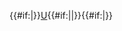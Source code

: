 {{#if:{{{3|}}}|<sup>{{{3}}}</sup>}}[[鈾|U]]{{#if:{{{1|}}}|<sub>{{{1}}}</sub>|}}{{#if:{{{2|}}}|<sup>{{{2}}}</sup>}}<noinclude>

[[Category:化學符號模板|{{PAGENAME}}]]